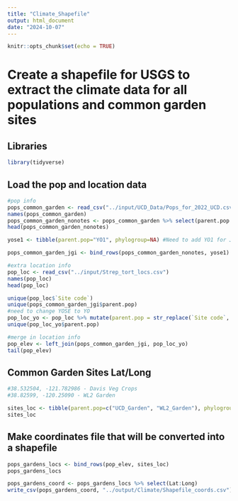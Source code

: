 ```yaml
---
title: "Climate_Shapefile"
output: html_document
date: "2024-10-07"
---
```


```r
knitr::opts_chunk$set(echo = TRUE)
```

# Create a shapefile for USGS to extract the climate data for all populations and common garden sites

## Libraries
```r
library(tidyverse)
```

## Load the pop and location data

```r
#pop info
pops_common_garden <- read_csv("../input/UCD_Data/Pops_for_2022_UCD.csv") #pops included in common garden 
names(pops_common_garden)
pops_common_garden_nonotes <- pops_common_garden %>% select(parent.pop:phylogroup)
head(pops_common_garden_nonotes)

yose1 <- tibble(parent.pop="YO1", phylogroup=NA) #Need to add YO1 for JGI

pops_common_garden_jgi <- bind_rows(pops_common_garden_nonotes, yose1)

#extra location info 
pop_loc <- read_csv("../input/Strep_tort_locs.csv")
names(pop_loc)
head(pop_loc)

unique(pop_loc$`Site code`)
unique(pops_common_garden_jgi$parent.pop)
#need to change YOSE to YO
pop_loc_yo <- pop_loc %>% mutate(parent.pop = str_replace(`Site code`, "YOSE(\\d+)", "YO\\1")) %>% select(Lat, Long, elev_m=`Elevation (m)`, parent.pop)
unique(pop_loc_yo$parent.pop)

#merge in location info
pop_elev <- left_join(pops_common_garden_jgi, pop_loc_yo)
tail(pop_elev)
```

## Common Garden Sites Lat/Long
```r
#38.532504, -121.782986 - Davis Veg Crops
#38.82599, -120.25090 - WL2 Garden

sites_loc <- tibble(parent.pop=c("UCD_Garden", "WL2_Garden"), phylogroup=NA, Lat=c("38.53250", "38.82599"), Long=c("-121.78299", "-120.25090"), elev_m=c(16,2020))
sites_loc
```

## Make coordinates file that will be converted into a shapefile 
```r
pops_gardens_locs <- bind_rows(pop_elev, sites_loc)
pops_gardens_locs

pops_gardens_coord <- pops_gardens_locs %>% select(Lat:Long)
write_csv(pops_gardens_coord, "../output/Climate/Shapefile_coords.csv")
```

